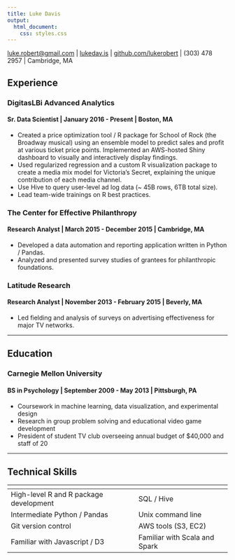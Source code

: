 ```yaml
---
title: Luke Davis
output:
  html_document:
    css: styles.css
---
```


[luke.robert@gmail.com](mailto:luke.robert@gmail.com) | [lukedav.is](http://lukedav.is) | [github.com/lukerobert](https://github.com/lukerobert) | (303) 478 2957 | Cambridge, MA

## Experience

### DigitasLBi Advanced Analytics
#### Sr. Data Scientist | January 2016 - Present | Boston, MA
  * Created a price optimization tool / R package for School of Rock (the Broadway musical) using an ensemble model to predict sales and profit at various ticket price points. Implemented an AWS-hosted Shiny dashboard to visually and interactively display findings.
  * Used regularized regression and a custom R visualization package to create a media mix model for Victoria's Secret, explaining the unique contribution of each media channel.
  * Use Hive to query user-level ad log data (~ 45B rows, 6TB total size).
  * Lead team-wide trainings on R best practices.

### The Center for Effective Philanthropy
#### Research Analyst | March 2015 - December 2015 | Cambridge, MA
  * Developed a data automation and reporting application written in Python / Pandas.
  * Analyzed and presented survey studies of grantees for philanthropic foundations.

### Latitude Research
#### Research Analyst | November 2013 - February 2015 | Beverly, MA
  * Led fielding and analysis of surveys on advertising effectiveness for major TV networks.

-------

## Education
### Carnegie Mellon University
#### BS in Psychology | September 2009 - May 2013 | Pittsburgh, PA
  * Coursework in machine learning, data visualization, and experimental design
  * Research in group problem solving and educational video game development
  * President of student TV club overseeing annual budget of $40,000 and staff of 20

------

## Technical Skills

| []() |  |
|---|---|
| High-level R and R package development | SQL / Hive
| Intermediate Python / Pandas | Unix command line
| Git version control | AWS tools (S3, EC2)
| Familiar with Javascript / D3 | Familiar with Scala and Spark
